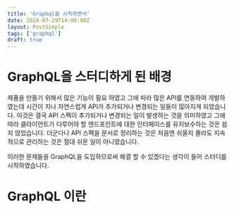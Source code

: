 ```yaml
---
title: 'Graphql을 시작하면서'
date: 2024-07-29T14:00:00Z
layout: PostSimple
tags: ['graphql']
draft: true
---
```


# GraphQL을 스터디하게 된 배경
제품을 만들기 위해서 많은 기능이 필요 하였고 그에 따라 많은 API를 연동하여 개발하였는데 시간이 지나 자연스럽게 API가 추가되거나 변경되는 일들이 많아지게 되었습니다.
이것은 결국 API 스펙이 추가되거나 변경되는 일이 발생하는 것을 의미하였고 그에 따라 클라이언트가 다루어야 할 엔드포인트에 대한 인터페이스를 유지보수하는 것은 쉽지 않았습니다.
더군다나 API 스펙을 문서로 정리하는 것은 처음엔 쉬울지 몰라도 지속적으로 관리하는 것은 절대 쉬운 일이 아니였습니다.

이러한 문제들을 GraphQL을 도입하므로써 해결 할 수 있겠다는 생각이 들어 스터디를 시작하였습니다.

# GraphQL 이란


